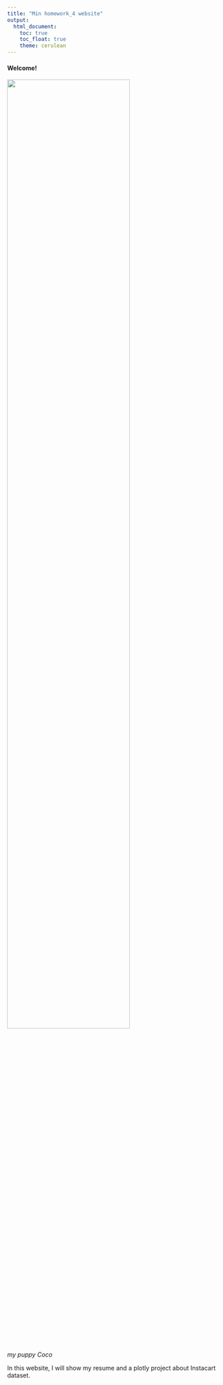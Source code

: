 ```yaml
---
title: "Min homework_4 website"
output: 
  html_document:
    toc: true
    toc_float: true
    theme: cerulean
---
```


#### Welcome!

<img src="images/coco.jpg" style="width:75%">


*my puppy Coco*

In this website, I will show my resume and a plotly project about Instacart dataset.
